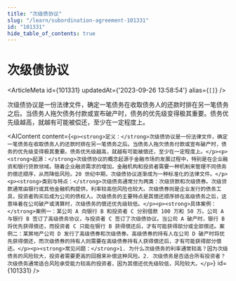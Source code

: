 ```yaml
---
title: "次级债协议"
slug: "/learn/subordination-agreement-101331"
id: "101331"
hide_table_of_contents: true
---
```



# 次级债协议

<ArticleMeta id={101331} updatedAt={'2023-09-26 13:58:54'} alias={`[]`} />
<div className='border-solid border-b border-t-0 my-4 border-[var(--ifm-color-gray-300)]' />

次级债协议是一份法律文件，确定一笔债务在收取债务人的还款时排在另一笔债务之后。当债务人拖欠债务付款或宣布破产时，债务的优先级变得极其重要。债务优先级越高，就越有可能被偿还，至少在一定程度上。

<AIContent content={`<p><strong>定义：</strong>次级债协议是一份法律文件，确定一笔债务在收取债务人的还款时排在另一笔债务之后。当债务人拖欠债务付款或宣布破产时，债务的优先级变得极其重要。债务优先级越高，就越有可能被偿还，至少在一定程度上。</p><p><strong>起源：</strong>次级债协议的概念起源于金融市场的发展过程中，特别是在企业融资和银行贷款领域。随着企业融资需求的增加，金融机构和投资者需要一种机制来管理不同债务的偿还顺序，从而降低风险。20 世纪中期，次级债协议逐渐成为一种标准化的法律文件。</p><p><strong>类别与特点：</strong>次级债务通常分为两类：次级贷款和次级债券。次级贷款通常由银行或其他金融机构提供，利率较高但风险也较大。次级债券则是企业发行的债务工具，投资者购买后成为公司的债权人。次级债务的主要特点是其偿还顺序排在高级债务之后，这意味着在公司破产或清算时，次级债务的偿还优先级较低。</p><p><strong>具体案例：</strong>案例一：某公司 A 向银行 B 和投资者 C 分别借款 100 万和 50 万。公司 A 与银行 B 签订了高级债务协议，与投资者 C 签订了次级债协议。当公司 A 破产时，银行 B 将优先获得偿还，而投资者 C 只能在银行 B 获得偿还后，才有可能获得部分或全部偿还。案例二：某房地产公司 D 发行了高级债券和次级债券。高级债券的持有人在公司 D 破产时将优先获得偿还，而次级债券的持有人则需要在高级债券持有人获得偿还后，才有可能获得部分偿还。</p><p><strong>常见问题：</strong>1. 为什么次级债务的利率通常较高？因为次级债务的风险较大，投资者需要更高的回报来补偿这种风险。2. 次级债务是否适合所有投资者？次级债务通常适合风险承受能力较高的投资者，因为其偿还优先级较低，风险较大。</p>`} id={101331} />
